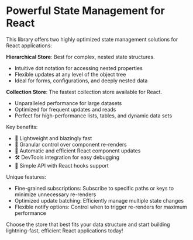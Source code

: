 # Powerful State Management for React

This library offers two highly optimized state management solutions for React applications:

**Hierarchical Store**: Best for complex, nested state structures.

- Intuitive dot notation for accessing nested properties
- Flexible updates at any level of the object tree
- Ideal for forms, configurations, and deeply nested data

**Collection Store**: The fastest collection store available for React.

- Unparalleled performance for large datasets
- Optimized for frequent updates and reads
- Perfect for high-performance lists, tables, and dynamic data sets

Key benefits:

- 🚀 Lightweight and blazingly fast
- 🎯 Granular control over component re-renders
- 🔄 Automatic and efficient React component updates
- 🛠 DevTools integration for easy debugging
- 🎣 Simple API with React hooks support

Unique features:

- Fine-grained subscriptions: Subscribe to specific paths or keys to minimize unnecessary re-renders
- Optimized update batching: Efficiently manage multiple state changes
- Flexible notify options: Control when to trigger re-renders for maximum performance

Choose the store that best fits your data structure and start building lightning-fast, efficient React applications today!
